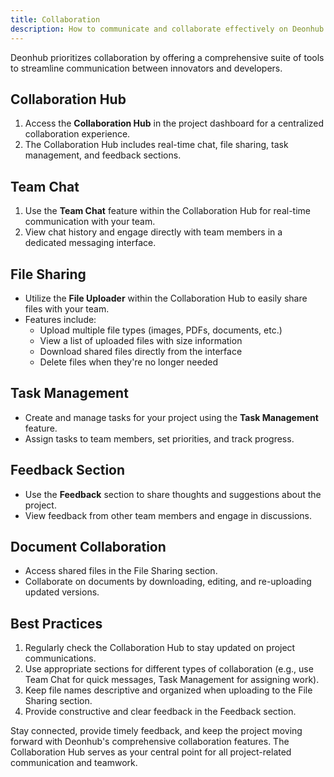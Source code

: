 ```yaml
---
title: Collaboration
description: How to communicate and collaborate effectively on Deonhub.
---
```


Deonhub prioritizes collaboration by offering a comprehensive suite of tools to streamline communication between innovators and developers.

## Collaboration Hub

1. Access the **Collaboration Hub** in the project dashboard for a centralized collaboration experience.
2. The Collaboration Hub includes real-time chat, file sharing, task management, and feedback sections.

## Team Chat

1. Use the **Team Chat** feature within the Collaboration Hub for real-time communication with your team.
2. View chat history and engage directly with team members in a dedicated messaging interface.

## File Sharing

- Utilize the **File Uploader** within the Collaboration Hub to easily share files with your team.
- Features include:
  - Upload multiple file types (images, PDFs, documents, etc.)
  - View a list of uploaded files with size information
  - Download shared files directly from the interface
  - Delete files when they're no longer needed

## Task Management

- Create and manage tasks for your project using the **Task Management** feature.
- Assign tasks to team members, set priorities, and track progress.

## Feedback Section

- Use the **Feedback** section to share thoughts and suggestions about the project.
- View feedback from other team members and engage in discussions.

## Document Collaboration

- Access shared files in the File Sharing section.
- Collaborate on documents by downloading, editing, and re-uploading updated versions.

## Best Practices

1. Regularly check the Collaboration Hub to stay updated on project communications.
2. Use appropriate sections for different types of collaboration (e.g., use Team Chat for quick messages, Task Management for assigning work).
3. Keep file names descriptive and organized when uploading to the File Sharing section.
4. Provide constructive and clear feedback in the Feedback section.

Stay connected, provide timely feedback, and keep the project moving forward with Deonhub's comprehensive collaboration features. The Collaboration Hub serves as your central point for all project-related communication and teamwork.
